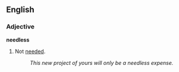 ==English==

===Adjective===
'''needless'''

# Not [[need]]ed.
#: ''This new project of yours will only be a needless expense.''